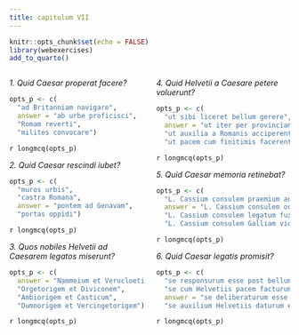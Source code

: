 ```yaml
---
title: сapitulum VII
---
```


```r
knitr::opts_chunk$set(echo = FALSE)
library(webexercises)
add_to_quarto()
```

::::{.columns}
:::{.column}

_1. Quid Caesar properat facere?_

```r
opts_p <- c(
  "ad Britanniam navigare",
  answer = "ab urbe proficisci",
  "Romam reverti",
  "milites convocare")
```

`r longmcq(opts_p)`

_2. Quid Caesar rescindi iubet?_

```r
opts_p <- c(
  "muros urbis",
  "castra Romana",
  answer = "pontem ad Genavam",
  "portas oppidi")
```

`r longmcq(opts_p)`

_3. Quos nobiles Helvetii ad Caesarem legatos miserunt?_

```r
opts_p <- c(
  answer = "Nammeium et Verucloetium",
  "Orgetorigem et Diviconem",
  "Ambiorigem et Casticum",
  "Dumnorigem et Vercingetorigem")
```

`r longmcq(opts_p)`

:::

:::{.column}

_4. Quid Helvetii a Caesare petere voluerunt?_

```r
opts_p <- c(
  "ut sibi liceret bellum gerere",
  answer = "ut iter per provinciam facere liceret",
  "ut auxilia a Romanis acciperent",
  "ut pacem cum finitimis facerent")
```

`r longmcq(opts_p)`

_5. Quid Caesar memoria retinebat?_

```r
opts_p <- c(
  "L. Cassium consulem praemium accepisse",
  answer = "L. Cassium consulem occisum esse",
  "L. Cassium consulem legatum fuisse",
  "L. Cassium consulem Galliam vicisse")
```

`r longmcq(opts_p)`

_6. Quid Caesar legatis promisit?_

```r
opts_p <- c(
  "se responsurum esse post bellum",
  "se cum Helvetiis pacem facturum esse",
  answer = "se deliberaturum esse de re",
  "se auxilium Helvetiis daturum esse")
```

`r longmcq(opts_p)`

:::
::::
